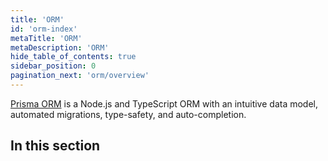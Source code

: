 ```yaml
---
title: 'ORM'
id: 'orm-index'
metaTitle: 'ORM'
metaDescription: 'ORM'
hide_table_of_contents: true
sidebar_position: 0
pagination_next: 'orm/overview'
---
```


<TopBlock title={frontMatter.title}>

[Prisma ORM](https://github.com/prisma/prisma) is a Node.js and TypeScript ORM with an intuitive data model, automated migrations, type-safety, and auto-completion.

</TopBlock>

## In this section

<Subsections depth="3" />